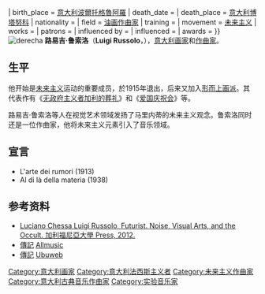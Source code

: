 {{Infobox artist
| bgcolour      = #6495ED
| name          = Luigi Russolo
| image         = Luigi Russolo ca. 1916.gif
| imagesize     = 152px
| caption       =  路易吉·鲁索洛
| birth_name     = 
| birth_date     = {{ |1883|4|30|}}
| birth_place      = [[義大利王國_(1861年–1946年)|意大利]][[波爾托格魯阿羅|波爾托格魯阿羅]]
| death_date     = {{death date and age |1947|2|4|1883|4|30|}} 
| death_place    = [[意大利|意大利]][[博塔努科|博塔努科]]
| nationality   = 
| field         = [[油画|油画]][[作曲家|作曲家]]
| training      = 
| movement      = [[未来主义|未来主义]]
| works         = 
| patrons       = 
| influenced by = 
| influenced    = 
| awards        = 
}}
[[Image:Russolointonorumori.jpg|derecha]]
'''路易吉·鲁索洛'''（'''Luigi Russolo'''，{{bd|1883年|4月30日|1947年|2月4日|catIdx=C}}），[[意大利|意大利]][[画家|画家]]和[[作曲家|作曲家]]。

==生平==
他开始是[[未来主义|未来主义]]运动的重要成员，於1915年退出，后来又加入[[形而上画派|形而上画派]]。其代表作有《[[无政府主义者加利的葬礼|无政府主义者加利的葬礼]]》和《[[爱国庆祝会|爱国庆祝会]]》等。

路易吉·鲁索洛等人在视觉艺术领域发扬了马里内蒂的未来主义观念。鲁索洛同时还是一位作曲家，他将未来主义元素引入了音乐领域。

== 宣言 ==
* L'arte dei rumori (1913)
* Al di là della materia (1938)

==参考资料==
{{reflist}}
*[https://web.archive.org/web/20100305212012/http://120years.net/machines/futurist/art_of_noise.html  Luciano Chessa Luigi Russolo, Futurist. Noise, Visual Arts, and the Occult. [[加利福尼亞大學|加利福尼亞大學]] Press, 2012. {{en}}]
*[http://www.allmusic.com/artist/luigi-russolo-mn0000994283/biography 傳記] {{Wayback|url=http://www.allmusic.com/artist/luigi-russolo-mn0000994283/biography |date=20151208160535 }} [[Allmusic|Allmusic]] {{en}}
*[http://www.ubu.com/historical/russolo/index.html 傳記] {{Wayback|url=http://www.ubu.com/historical/russolo/index.html |date=20210427131335 }} [[Ubuweb|Ubuweb]] {{en}}

{{commonscat|Luigi Russolo}}

{{Authority control}}

{{DEFAULTSORT:Russolo, Luigi}}
[[Category:意大利画家|Category:意大利画家]]
[[Category:意大利法西斯主义者|Category:意大利法西斯主义者]]
[[Category:未来主义作曲家|Category:未来主义作曲家]]
[[Category:意大利古典音乐作曲家|Category:意大利古典音乐作曲家]]
[[Category:实验音乐家|Category:实验音乐家]]